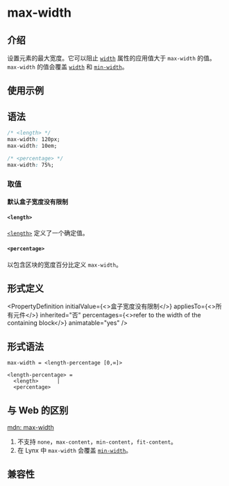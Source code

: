 # max-width

## 介绍

设置元素的最大宽度。它可以阻止 [`width`](./width.mdx) 属性的应用值大于 `max-width` 的值。
`max-width` 的值会覆盖 [`width`](./width.mdx) 和 [`min-width`](./min-width.mdx)。

## 使用示例


<Go
  example="css-api"
  defaultFile="src/max-width/App.tsx"
  img="/assets/doc/css/max-width.jpg"
  entry="src/max-width"
  defaultEntryFile="dist/max-width.lynx.bundle"
/>

## 语法

```css
/* <length> */
max-width: 120px;
max-width: 10em;

/* <percentage> */
max-width: 75%;
```

### 取值

#### 默认盒子宽度没有限制

#### `<length>`

[`<length>`](api/css/data-type/length.mdx) 定义了一个确定值。

#### `<percentage>`

以包含区块的宽度百分比定义 `max-width`。

## 形式定义


<PropertyDefinition
  initialValue={<>盒子宽度没有限制</>}
  appliesTo={<>所有元件</>}
  inherited="否"
  percentages={<>refer to the width of the containing block</>}
  animatable="yes"
/>

## 形式语法

```
max-width = <length-percentage [0,∞]>

<length-percentage> =
  <length>      |
  <percentage>
```

## 与 Web 的区别

[mdn: max-width](https://developer.mozilla.org/en-US/docs/Web/CSS/max-width)

1. 不支持 `none`，`max-content`，`min-content`，`fit-content`。
2. 在 Lynx 中 `max-width` 会覆盖 [`min-width`](./min-width.mdx)。

## 兼容性


<LegacyCompatTable metadata="css/properties/max-width" />
